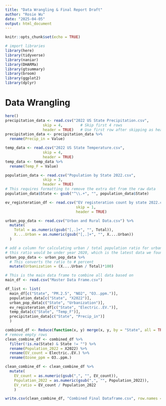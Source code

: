```yaml
---
title: "Data Wrangling & Final Report Draft"
author: "Rosie Wu"
date: "2025-04-05"
output: html_document
---
```


```r
knitr::opts_chunk$set(echo = TRUE)
```

```r
# import libraries
library(here)
library(tidyverse)
library(naniar)
library(DHARMa)
library(gtsummary)
library(broom)
library(ggplot2)
library(dplyr)
```


# Data Wrangling
```r
here()
precipitation_data <- read.csv("2022 US State Precipitation.csv", 
                 skip = 4,        # Skip first 4 rows
                 header = TRUE)   # Use first row after skipping as header
precipitation_data <- precipitation_data %>% 
  rename(Precip_in = Value)

temp_data <- read.csv("2022 US State Temperature.csv", 
                 skip = 4,        
                 header = TRUE)
temp_data <- temp_data %>% 
  rename(Temp_F = Value)

population_data <- read.csv("Population by State 2022.csv", 
                 skip = 3,      
                 header = TRUE)
# This requires formatting to remove the extra dot from the raw data
population_data$State <- gsub("^\\.+", "", population_data$State)

ev_registeration_df <- read.csv("EV registeration count by state 2022.csv",
                                skip = 1,
                                header = TRUE)

urban_pop_data <- read.csv("Urban and Rural Data.csv") %>%
  mutate(
    Total = as.numeric(gsub("[,.]+", "", Total)),
    X....Urban = as.numeric(gsub("[,.]+", "", X....Urban))
  )

# add a column for calculating urban / total population ratio for urbanization
# this ratio would be under year 2020, which is the latest data we found
urban_pop_data <- urban_pop_data %>%
  # This converts the ratio to # percent
  mutate(Urbanization = (X....Urban / Total)*100) 

# This is the main data frame to combine all data based on
main_df <- read.csv("Master Data Frame.csv")
```

```r

df_list <- list(
  main_df[c("State", "PM.2.5", "NO2", "O3..ppm.")],
  population_data[c("State", "X2022")],
  urban_pop_data[c("State", "Urbanization")],
  ev_registeration_df[c("State", "Electric..EV.")],
  temp_data[c("State", "Temp_F")],
  precipitation_data[c("State", "Precip_in")]
  )

combined_df <- Reduce(function(x, y) merge(x, y, by = "State", all = TRUE), df_list)
# remove empty rows
clean_combine_df <- combined_df %>% 
  filter(!is.na(State) & State != "") %>%
  rename(Population_2022 = X2022) %>%
  rename(EV_count = Electric..EV.) %>%
  rename(Ozone_ppm = O3..ppm.)
```


```r
clean_combine_df <- clean_combine_df %>%
  mutate(
    EV_count = as.numeric(gsub(",", "", EV_count)),
    Population_2022 = as.numeric(gsub(",", "", Population_2022)),
    EV_ratio = EV_count / Population_2022
    )
```

```r
write.csv(clean_combine_df, "Combined Final Dataframe.csv", row.names = FALSE)
```

